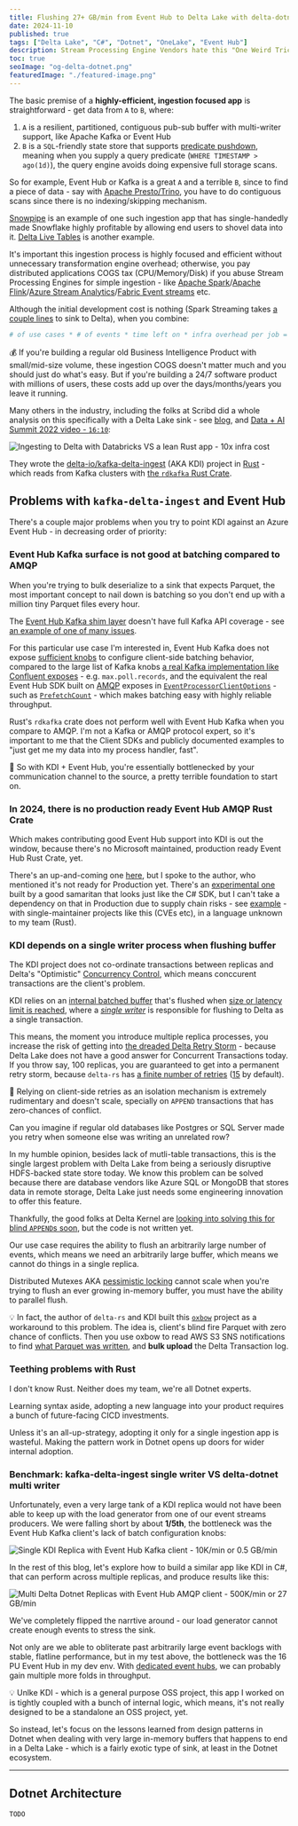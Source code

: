 ```yaml
---
title: Flushing 27+ GB/min from Event Hub to Delta Lake with delta-dotnet
date: 2024-11-10
published: true
tags: ["Delta Lake", "C#", "Dotnet", "OneLake", "Event Hub"]
description: Stream Processing Engine Vendors hate this "One Weird Trick" 🤬
toc: true
seoImage: "og-delta-dotnet.png"
featuredImage: "./featured-image.png"
---
```



The basic premise of a **highly-efficient, ingestion focused app** is straightforward - get data from `A` to `B`, where:

1. `A` is a resilient, partitioned, contiguous pub-sub buffer with multi-writer support, like Apache Kafka or Event Hub
2. `B` is a `SQL`-friendly state store that supports [predicate pushdown](https://techcommunity.microsoft.com/blog/sqlserver/predicate-pushdown-and-why-should-i-care/385946), meaning when you supply a query predicate (`WHERE TIMESTAMP > ago(1d)`), the query engine avoids doing expensive full storage scans. 

  So for example, Event Hub or Kafka is a great `A` and a terrible `B`, since to find a piece of data - say with [Apache Presto/Trino](https://trino.io/docs/current/connector/kafka-tutorial.html), you have to do contiguous scans since there is no indexing/skipping mechanism.

[Snowpipe](https://docs.snowflake.com/en/user-guide/data-load-snowpipe-intro) is an example of one such ingestion app that has single-handedly made Snowflake highly profitable by allowing end users to shovel data into it. [Delta Live Tables](https://learn.microsoft.com/en-us/azure/databricks/delta-live-tables/) is another example.

It's important this ingestion process is highly focused and efficient without unnecessary transformation engine overhead; otherwise, you pay distributed applications COGS tax (CPU/Memory/Disk) if you abuse Stream Processing Engines for simple ingestion - like [Apache Spark](https://spark.apache.org/docs/3.5.1/structured-streaming-programming-guide.html)/[Apache Flink](https://flink.apache.org/)/[Azure Stream Analytics](https://learn.microsoft.com/en-us/azure/stream-analytics/stream-analytics-introduction)/[Fabric Event streams](https://learn.microsoft.com/en-us/fabric/real-time-intelligence/event-streams/overview?tabs=enhancedcapabilities) etc. 

Although the initial development cost is nothing (Spark Streaming takes [a couple lines](https://docs.delta.io/latest/delta-streaming.html#append-mode) to sink to Delta), when you combine:

```bash
# of use cases * # of events * time left on * infra overhead per job = $$$
```

<Callout>

💰 If you're building a regular old Business Intelligence Product with small/mid-size volume, these ingestion COGS doesn't matter much and you should just do what's easy. But if you're building a 24/7 software product with millions of users, these costs add up over the days/months/years you leave it running.

</Callout>

Many others in the industry, including the folks at Scribd did a whole analysis on this specifically with a Delta Lake sink - see [blog](https://tech.scribd.com/blog/2021/kafka-delta-ingest.html), and [Data + AI Summit 2022 video - `16:10`](https://youtu.be/do4jsxeKfd4?si=o9gIkDmJEJQOneWD):

![Ingesting to Delta with Databricks VS a lean Rust app - 10x infra cost](images/infra-cost.png)

They wrote the [delta-io/kafka-delta-ingest](https://github.com/delta-io/kafka-delta-ingest) (AKA KDI) project in [Rust](https://www.rust-lang.org/) - which reads from Kafka clusters with [the `rdkafka` Rust Crate](https://crates.io/crates/rdkafka/0.23.1/dependencies). 

## Problems with `kafka-delta-ingest` and Event Hub

There's a couple major problems when you try to point KDI against an Azure Event Hub - in decreasing order of priority:

### Event Hub Kafka surface is not good at batching compared to AMQP
    
When you're trying to bulk deserialize to a sink that expects Parquet, the most important concept to nail down is batching so you don't end up with a million tiny Parquet files every hour.

The [Event Hub Kafka shim layer](https://learn.microsoft.com/en-us/azure/event-hubs/azure-event-hubs-kafka-overview) doesn't have full Kafka API coverage - see [an example of one of many issues](https://github.com/open-telemetry/opentelemetry-collector-contrib/issues/11846#issuecomment-1678721194). 

For this particular use case I'm interested in, Event Hub Kafka does not expose [sufficient knobs](https://learn.microsoft.com/en-us/azure/event-hubs/apache-kafka-configurations) to configure client-side batching behavior, compared to the large list of Kafka knobs [a real Kafka implementation like Confluent exposes](https://docs.confluent.io/platform/current/installation/configuration/consumer-configs.html#max-poll-records) - e.g. `max.poll.records`, and the equivalent the real Event Hub SDK built on [AMQP](https://en.wikipedia.org/wiki/Advanced_Message_Queuing_Protocol) exposes in [`EventProcessorClientOptions`](https://learn.microsoft.com/en-us/dotnet/api/azure.messaging.eventhubs.eventprocessorclientoptions?view=azure-dotnet) - such as [`PrefetchCount`](https://learn.microsoft.com/en-us/dotnet/api/azure.messaging.eventhubs.eventprocessorclientoptions.prefetchcount?view=azure-dotnet#azure-messaging-eventhubs-eventprocessorclientoptions-prefetchcount) - which makes batching easy with highly reliable throughput.

Rust's `rdkafka` crate does not perform well with Event Hub Kafka when you compare to AMQP. I'm not a Kafka or AMQP protocol expert, so it's important to me that the Client SDKs and publicly documented examples to "just get me my data into my process handler, fast".

<Callout>

🚫 So with KDI + Event Hub, you're essentially bottlenecked by your communication channel to the source, a pretty terrible foundation to start on.

</Callout>

### In 2024, there is no production ready Event Hub AMQP Rust Crate

Which makes contributing good Event Hub support into KDI is out the window, because there's no Microsoft maintained, production ready Event Hub Rust Crate, yet.

There's an up-and-coming one [here](https://github.com/Azure/azure-sdk-for-rust/tree/main/sdk/eventhubs/azure_messaging_eventhubs), but I spoke to the author, who mentioned it's not ready for Production yet. There's an [experimental one](https://docs.rs/azeventhubs/latest/azeventhubs/) built by a good samaritan that looks just like the C# SDK, but I can't take a dependency on that in Production due to supply chain risks - see [example](https://www.reddit.com/r/kubernetes/comments/1gll6uw/kaniko_unmaintained/?share_id=I14IlsIRdHNslX7Gl0CY4) - with single-maintainer projects like this (CVEs etc), in a language unknown to my team (Rust).

### KDI depends on a single writer process when flushing buffer

The KDI project does not co-ordinate transactions between replicas and Delta's "Optimistic" [Concurrency Control](https://docs.delta.io/latest/concurrency-control.html), which means conccurent transactions are the client's problem.

KDI relies on an [internal batched buffer](https://github.com/delta-io/kafka-delta-ingest/blob/main/src/value_buffers.rs) that's flushed when [size or latency limit is reached](https://github.com/delta-io/kafka-delta-ingest/blob/b7638eda8642985b5bd56741de526ea051d784c0/src/lib.rs#L475), where a [_single writer_](https://github.com/delta-io/kafka-delta-ingest/blob/main/doc/DESIGN.md#application-design) is responsible for flushing to Delta as a single transaction.

This means, the moment you introduce multiple replica processes, you increase the risk of getting into [the dreaded Delta Retry Storm](https://github.com/delta-io/delta-rs/discussions/2426) - because Delta Lake does not have a good answer for Concurrent Transactions today. If you throw say, 100 replicas, you are guaranteed to get into a permanent retry storm, because `delta-rs` has [a finite number of retries](https://github.com/delta-io/delta-rs/blob/3f355d87119661fc7cf28877b620b589277ba1d1/crates/core/src/operations/transaction/mod.rs#L572) ([15](https://github.com/delta-io/delta-rs/blob/3f355d87119661fc7cf28877b620b589277ba1d1/crates/core/src/operations/transaction/mod.rs#L111) by default). 

<Callout>

🤬 Relying on client-side retries as an isolation mechanism is extremely rudimentary and doesn't scale, specially on `APPEND` transactions that has zero-chances of conflict.

Can you imagine if regular old databases like Postgres or SQL Server made you retry when someone else was writing an unrelated row? 

In my humble opinion, besides lack of mutli-table transactions, this is the single largest problem with Delta Lake from being a seriously disruptive HDFS-backed state store today. We know this problem can be solved because there are database vendors like Azure SQL or MongoDB that stores data in remote storage, Delta Lake just needs some engineering innovation to offer this feature.

Thankfully, the good folks at Delta Kernel are [looking into solving this for blind `APPEND`s soon](https://github.com/delta-incubator/delta-kernel-rs/issues/377#issue-2573721298), but the code is not written yet.

</Callout>

Our use case requires the ability to flush an arbitrarily large number of events, which means we need an arbitrarily large buffer, which means we cannot do things in a single replica. 

Distributed Mutexes AKA [pessimistic locking](https://en.wikipedia.org/wiki/Lock_(computer_science)#Database_locks) cannot scale when you're trying to flush an ever growing in-memory buffer, you must have the ability to parallel flush.

<Callout>

💡 In fact, the author of `delta-rs` and KDI built this [`oxbow`](https://github.com/buoyant-data/oxbow/tree/main/lambdas/sqs-ingest) project as a workaround to this problem. The idea is, client's blind fire Parquet with zero chance of conflicts. Then you use oxbow to read AWS S3 SNS notifications to find [what Parquet was written](https://github.com/buoyant-data/oxbow/blob/5cb7b022236c41d776d65aeb49a7716fac57b38b/tests/data/s3-event-multiple.json#L30), and **bulk upload** the Delta Transaction log.

</Callout>

### Teething problems with Rust

I don't know Rust. Neither does my team, we're all Dotnet experts. 

Learning syntax aside, adopting a new language into your product requires a bunch of future-facing CICD investments. 

Unless it's an all-up-strategy, adopting it only for a single ingestion app is wasteful. Making the pattern work in Dotnet opens up doors for wider internal adoption.

### Benchmark: kafka-delta-ingest single writer VS delta-dotnet multi writer

Unfortunately, even a very large tank of a KDI replica would not have been able to keep up with the load generator from one of our event streams producers. We were falling short by about **1/5th**, the bottleneck was the Event Hub Kafka client's lack of batch configuration knobs:

![Single KDI Replica with Event Hub Kafka client - 10K/min or 0.5 GB/min](images/kdi-throughput.png)

In the rest of this blog, let's explore how to build a similar app like KDI in C#, that can perform across multiple replicas, and produce results like this:

![Multi Delta Dotnet Replicas with Event Hub AMQP client - 500K/min or 27 GB/min](images/delta-dotnet-throughput.png)

We've completely flipped the narrtive around - our load generator cannot create enough events to stress the sink. 

Not only are we able to obliterate past arbitrarily large event backlogs with stable, flatline performance, but in my test above, the bottleneck was the 16 PU Event Hub in my dev env. With [dedicated event hubs](https://learn.microsoft.com/en-us/azure/event-hubs/event-hubs-dedicated-overview), we can probably gain multiple more folds in throughput.

<Callout>

💡 Unlke KDI - which is a general purpose OSS project, this app I worked on is tightly coupled with a bunch of internal logic, which means, it's not really designed to be a standalone an OSS project, yet.

  So instead, let's focus on the lessons learned from design patterns in Dotnet when dealing with very large in-memory buffers that happens to end in a Delta Lake - which is a fairly exotic type of sink, at least in the Dotnet ecosystem.

</Callout>

---

## Dotnet Architecture

`TODO`